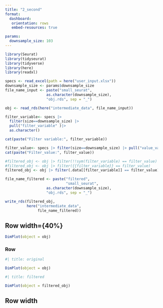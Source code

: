```yaml
---
title: "2_second"
format: 
  dashboard:
   orientation: rows
   embed-resources: true

params:
  downsample_size: 103
---
```


```r
library(Seurat)
library(tidyseurat)
library(tidyverse)
library(here)
library(readxl)
```

```r
specs <- read_excel(path = here("user_input.xlsx"))
downsample_size <- params$downsample_size
file_name_input <- paste("small_seurat",
                   as.character(downsample_size),
                   "obj.rds", sep = "_")

obj <- read_rds(here("intermediate_data", file_name_input))
```


```r


filter_variable<- specs |>
  filter(size==downsample_size) |>
  pull("filter_variable" )|>
  as.character()

cat(paste("Filter variable:", filter_variable))

filter_value<- specs |> filter(size==downsample_size) |> pull("value_variable" )|> as.character()
cat(paste("Filter_value:", filter_value))

```


```r
#filtered_obj <- obj |> filter(!!sym(filter_variable) == filter_value)
#filtered_obj <- obj |> filter({{filter_variable}} == filter_value)
filtered_obj <- obj |> filter(.data[[filter_variable]] == filter_value)

file_name_filtered <- paste("filtered",
                            "small_seurat",
                   as.character(downsample_size),
                   "obj.rds", sep = "_")

write_rds(filtered_obj,
          here("intermediate_data",
               file_name_filtered))
```

## Row width={40%}
```r

DimPlot(object = obj)
```
### Row {.tabset}

```r
#| title: original

DimPlot(object = obj)
```

```r
#| title: filtered

DimPlot(object = filtered_obj)

```

## Row width{.fill}
```r

```
